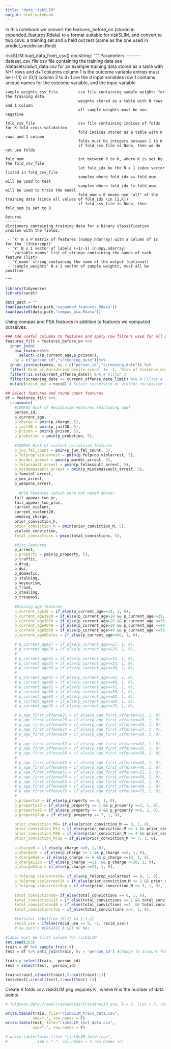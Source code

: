 ```yaml
---
title: "data_riskSLIM"
output: html_notebook
---
```


In this notebook we convert the features_before_on (stored in expanded_features.Rdata) to a format suitable for riskSLIM, and convert to two csvs: a training set and a held out test (same as the one used in predict_recidivism.Rmd)

riskSLIM load_data_from_csv() docstring: 
    """
    Parameters
    ----------
    dataset_csv_file                csv file containing the training data
                                    see /datasets/adult_data.csv for an example
                                    training data stored as a table with N+1 rows and d+1 columns
                                    column 1 is the outcome variable entries must be (-1,1) or (0,1)
                                    column 2 to d+1 are the d input variables
                                    row 1 contains unique names for the outcome variable, and the input variable

    sample_weights_csv_file         csv file containing sample weights for the training data
                                    weights stored as a table with N rows and 1 column
                                    all sample weights must be non-negative

    fold_csv_file                   csv file containing indices of folds for K-fold cross validation
                                    fold indices stored as a table with N rows and 1 column
                                    folds must be integers between 1 to K
                                    if fold_csv_file is None, then we do not use folds

    fold_num                        int between 0 to K, where K is set by the fold_csv_file
                                    let fold_idx be the N x 1 index vector listed in fold_csv_file
                                    samples where fold_idx == fold_num will be used to test
                                    samples where fold_idx != fold_num will be used to train the model
                                    fold_num = 0 means use "all" of the training data (since all values of fold_idx \in [1,K])
                                    if fold_csv_file is None, then fold_num is set to 0

    Returns
    -------
    dictionary containing training data for a binary classification problem with the fields:

     - 'X' N x P matrix of features (numpy.ndarray) with a column of 1s for the '(Intercept)'
     - 'Y' N x 1 vector of labels (+1/-1) (numpy.ndarray)
     - 'variable_names' list of strings containing the names of each feature (list)
     - 'Y_name' string containing the name of the output (optional)
     - 'sample_weights' N x 1 vector of sample weights, must all be positive

    """

```r
library(tidyverse)
library(caret)

```


```r
data_path = ""
load(paste0(data_path,"expanded_features.Rdata"))
load(paste0(data_path,"compas_psa.Rdata"))

```

Using compas and PSA features in addition to features we computed ourselves. 
```r
### Add useful columns to features and apply row filters used for all models
features_filt = features_before_on %>%
  inner_join(
    psa_features%>%
      select(-c(p_current_age,p_prison)), 
    by = c("person_id","screening_date"))%>%
  inner_join(outcomes, by = c("person_id","screening_date")) %>%
  filter(`Risk of Recidivism_decile_score` != -1, `Risk of Violence_decile_score` != -1) %>% # Filter 1
  filter(!is.na(current_offense_date)) %>% # Filter 3
  filter(screening_date <= current_offense_date_limit) %>% # Filter 4
  mutate(recid_use = recid) # Select recidivism or violent recidivism to use in this script 
         
## Select features and round count features
df = features_filt %>%
  transmute(
    #COMPAS Risk of Recidivism Features (excluding age)
    person_id,
    p_current_age,
    p_charge = pmin(p_charge, 5),
    p_jail30 = pmin(p_jail30, 5),
    p_prison = pmin(p_prison, 5),
    p_probation = pmin(p_probation, 5),
    
    #COMPAS Risk of violent recidivism features
    p_juv_fel_count = pmin(p_juv_fel_count, 5),
    p_felprop_violarrest = pmin(p_felprop_violarrest, 5),
    p_murder_arrest = pmin(p_murder_arrest, 5),
    p_felassault_arrest = pmin(p_felassault_arrest, 5),
    p_misdemassault_arrest = pmin(p_misdemassault_arrest, 5),
    p_famviol_arrest,
    p_sex_arrest,
    p_weapons_arrest,
    
      #PSA Features (which were not named above)
    fail_appear_two_yr, 
    fail_appear_two_plus,
    current_violent, 
    current_violent20, 
    pending_charge, 
    prior_conviction_F, 
    prior_conviction_M = pmin(prior_conviction_M, 5), 
    violent_conviction, 
    total_convictions = pmin(total_convictions, 5), 

    #Misc Features
    p_arrest,
    p_property = pmin(p_property, 5),
    p_traffic,
    p_drug,
    p_dui,
    p_domestic,
    p_stalking,
    p_voyeurism,
    p_fraud,
    p_stealing,
    p_trespass,
    
    #Binning age features 
    p_current_age18 = if_else(p_current_age==18, 1, 0),
    p_current_age1929 = if_else(p_current_age>18 && p_current_age<=29, 1, 0),
    p_current_age3039 = if_else(p_current_age>29 && p_current_age <=39, 1, 0),
    p_current_age4049 = if_else(p_current_age>39 && p_current_age <=49, 1, 0),
    p_current_age5059 = if_else(p_current_age>49 && p_current_age <=59, 1, 0),
    p_current_age60plus = if_else(p_current_age>=60, 1, 0),

    # p_current_age27 = if_else(p_current_age<=27, 1, 0),
    # p_current_age29 = if_else(p_current_age<=29, 1, 0),
    # 
    # p_current_age32 = if_else(p_current_age<=32, 1, 0),
    # p_current_age35 = if_else(p_current_age<=35, 1, 0),
    # p_current_age38 = if_else(p_current_age<=38, 1, 0),
    # 
    # p_current_age42 = if_else(p_current_age<=42, 1, 0),
    # p_current_age46 = if_else(p_current_age<=46, 1, 0),
    # p_current_age51 = if_else(p_current_age<=51, 1, 0),
    # p_current_age56 = if_else(p_current_age<=56, 1, 0),
    # p_current_age62 = if_else(p_current_age<=62, 1, 0),
    # p_current_age68 = if_else(p_current_age<=68, 1, 0),
    # p_current_age75 = if_else(p_current_age<=75, 1, 0),

    # p_age_first_offense21 = if_else(p_age_first_offense<=21, 1, 0),
    # p_age_first_offense23 = if_else(p_age_first_offense<=23, 1, 0),
    # p_age_first_offense25 = if_else(p_age_first_offense<=25, 1, 0),
    # p_age_first_offense27 = if_else(p_age_first_offense<=27, 1, 0),
    # p_age_first_offense29 = if_else(p_age_first_offense<=29, 1, 0),
    # 
    # p_age_first_offense32 = if_else(p_age_first_offense<=32, 1, 0),
    # p_age_first_offense35 = if_else(p_age_first_offense<=35, 1, 0),
    # p_age_first_offense38 = if_else(p_age_first_offense<=38, 1, 0),
    # 
    # p_age_first_offense42 = if_else(p_age_first_offense<=42, 1, 0),
    # p_age_first_offense46 = if_else(p_age_first_offense<=46, 1, 0),
    # p_age_first_offense51 = if_else(p_age_first_offense<=51, 1, 0),
    # p_age_first_offense56 = if_else(p_age_first_offense<=56, 1, 0),
    # p_age_first_offense62 = if_else(p_age_first_offense<=62, 1, 0),
    # p_age_first_offense68 = if_else(p_age_first_offense<=68, 1, 0),
    # p_age_first_offense75 = if_else(p_age_first_offense<=75, 1, 0),
    # 
    p_property0 = if_else(p_property == 0, 1, 0),
    p_property13 = if_else(p_property >= 1 && p_property <=3, 1, 0),
    p_property46 = if_else(p_property >= 4 && p_property <=6, 1, 0),
    p_property7up = if_else(p_property >= 7, 1, 0),

    prior_conviction_M0= if_else(prior_conviction_M == 0, 1, 0),
    prior_conviction_M13 = if_else(prior_conviction_M >= 1 && prior_conviction_M <=3, 1, 0),
    prior_conviction_M46 = if_else(prior_conviction_M >= 4 && prior_conviction_M <=6, 1, 0),
    prior_conviction_M7up = if_else(prior_conviction_M >= 7, 1, 0),
    
    p_charge0 = if_else(p_charge ==0, 1, 0),
    p_charge15 = if_else(p_charge >= 1 && p_charge <=5, 1, 0),
    p_charge610 = if_else(p_charge >= 6 && p_charge <=10, 1, 0),
    p_charge1120 = if_else(p_charge >=11  && p_charge <=20, 1, 0),
    p_charge21up = if_else(p_charge >=21, 1, 0),
    
    p_felprop_violarrest0= if_else(p_felprop_violarrest == 0, 1, 0),
    p_felprop_violarrest14 = if_else(prior_conviction_M >= 1 && prior_conviction_M <=4, 1, 0),
    p_felprop_violarrest5up = if_else(prior_conviction_M >= 5, 1, 0),
    
    total_convictions0= if_else(total_convictions == 0, 1, 0),
    total_convictions13 = if_else(total_convictions >= 1 && total_convictions <=3, 1, 0),
    total_convictions46 = if_else(total_convictions >=4  && total_convictions <=6, 1, 0),
    total_convictions7up = if_else(total_convictions >=7, 1, 0),

    #refactor labelfrom {0,1} to {-1,1} 
    recid_use = ifelse(recid_use == 0, -1, recid_use)) 
    # na.omit() #CREATES A LOT OF NAs

#label must be first column for riskSLIM
set.seed(283)
train = df %>% sample_frac(.8)
test = df %>% anti_join(train, by = 'person_id') #change to account for screening date!

train = select(train, -person_id)
test = select(test, -person_id)

train=train[,c(ncol(train),2:ncol(train)-1)]
test=test[,c(ncol(test),2:ncol(test)-1)]

```

Create K folds csv. riskSLIM pkg requires K \in [1,N], where N is the number of data points
```r
# folds=as.data.frame(createFolds(train$recid_use, k = 5, list = F, returnTrain = T),make.names = F)

```

```r
write.table(train, file="riskSLIM_train_data.csv",
            sep=",", row.names = F)
write.table(test, file="riskSLIM_test_data.csv",
            sep=",", row.names = F)

# write.table(folds,file= "riskSLIM_folds.csv",
#             sep = ",", col.names = F,row.names =F)

```


